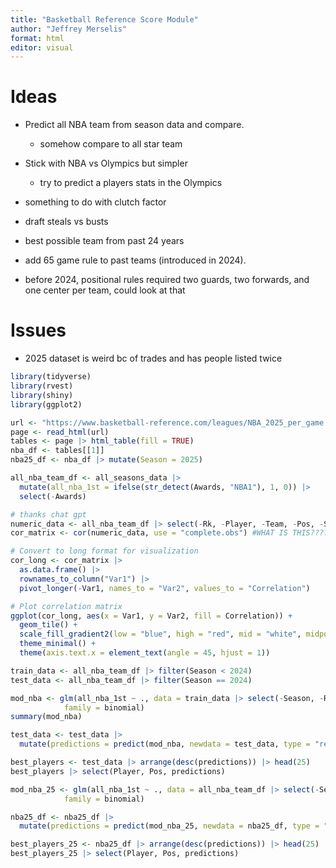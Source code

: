 ```yaml
---
title: "Basketball Reference Score Module"
author: "Jeffrey Merselis"
format: html
editor: visual
---
```


# Ideas
* Predict all NBA team from season data and compare. 
  * somehow compare to all star team
* Stick with NBA vs Olympics but simpler
  * try to predict a players stats in the Olympics 
* something to do with clutch factor 
* draft steals vs busts
* best possible team from past 24 years

* add 65 game rule to past teams (introduced in 2024).
* before 2024, positional rules required two guards, two forwards, and one center per team, could look at that

# Issues
* 2025 dataset is weird bc of trades and has people listed twice

```r
library(tidyverse)
library(rvest)
library(shiny)
library(ggplot2)
```

```r
url <- "https://www.basketball-reference.com/leagues/NBA_2025_per_game.html"
page <- read_html(url)
tables <- page |> html_table(fill = TRUE)
nba_df <- tables[[1]]
nba25_df <- nba_df |> mutate(Season = 2025)
```

```r
all_nba_team_df <- all_seasons_data |>
  mutate(all_nba_1st = ifelse(str_detect(Awards, "NBA1"), 1, 0)) |>
  select(-Awards)
```

```r
# thanks chat gpt
numeric_data <- all_nba_team_df |> select(-Rk, -Player, -Team, -Pos, -Season)
cor_matrix <- cor(numeric_data, use = "complete.obs") #WHAT IS THIS??????

# Convert to long format for visualization
cor_long <- cor_matrix |> 
  as.data.frame() |> 
  rownames_to_column("Var1") |> 
  pivot_longer(-Var1, names_to = "Var2", values_to = "Correlation")

# Plot correlation matrix
ggplot(cor_long, aes(x = Var1, y = Var2, fill = Correlation)) +
  geom_tile() +
  scale_fill_gradient2(low = "blue", high = "red", mid = "white", midpoint = 0) +
  theme_minimal() +
  theme(axis.text.x = element_text(angle = 45, hjust = 1))
```

```r
train_data <- all_nba_team_df |> filter(Season < 2024)
test_data <- all_nba_team_df |> filter(Season == 2024)
```

```r
mod_nba <- glm(all_nba_1st ~ ., data = train_data |> select(-Season, -Rk, -Player, -Team, -Pos),
            family = binomial)
summary(mod_nba)
```

```r
test_data <- test_data |> 
  mutate(predictions = predict(mod_nba, newdata = test_data, type = "response"))

best_players <- test_data |> arrange(desc(predictions)) |> head(25)
best_players |> select(Player, Pos, predictions)
```

```r
mod_nba_25 <- glm(all_nba_1st ~ ., data = all_nba_team_df |> select(-Season, -Rk, -Player, -Team, -Pos),
            family = binomial)

nba25_df <- nba25_df |> 
  mutate(predictions = predict(mod_nba_25, newdata = nba25_df, type = "response"))

best_players_25 <- nba25_df |> arrange(desc(predictions)) |> head(25)
best_players_25 |> select(Player, Pos, predictions)
```





















